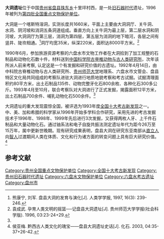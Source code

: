 {{coord|25|37|38|N|104|44|00|E|scale:10000|display=title}}
{{全国重点文物保护单位
|名称 = 大洞遗址
|图片 = 
|所在 = [[贵州省|贵州省]][[盘县|盘县]]
|分类 = 古遗址
|时代 = 旧石器时代
|编号 = [[第四批全国重点文物保护单位|第四批]]第4项
|登录 = 1996年11月20日
}}

'''大洞遗址'''位于中国[[贵州省|贵州省]][[盘县|盘县]][[珠东乡|珠东乡]]十里坪村西，是一处[[旧石器时代|旧石器时代]]遗址，1996年被列为[[第四批全国重点文物保护单位|第四批全国重点文物保护单位]]。

大洞是一个喀斯特溶洞，实测长度共1660米，平面上主要由大洞洞厅、关牛洞、水洞、阴河坡和消洞五条洞道组成。垂直方向上关牛洞为最上层，第二层水洞和阴河坡，大洞洞厅为第三层，消洞为第四层，第五层为消洞的地下暗河，各层之间有竖井、陡坎相通。<ref>熊康宁, 刘军. 盘县大洞的发育与演化[J]. 人类学学报, 1997, 16(3): 239-246.</ref>洞厅均宽35米，纵深220米，面积达8000平方米。<ref name="袁成武1996">袁成武. 孕育人类文明的摇篮──记盘县大洞遗址[J]. 贵州师范大学学报(社会科学版). 1996, 03:23-24+29.</ref>

1990年6月，参加旅游资源考察的六盘水市文物工作者在大洞拾到了加工规整的石制品和动物化石数十件，材料送到[[中国科学院古脊椎动物与古人类研究所|中国科学院古脊椎动物与古人类研究所]]，次年该所派人前来考察, 认定这是一个有发掘和研究价值的古遗址。1992年4月14日，由中科院古脊椎动物与古人类研究所、[[贵州师范大学|贵州师范大学]]地理系、六盘水市文管会、盘县特区文化局共同组成的考察队进驻大洞进行地质地貌考察和考古试掘。试掘清理面积约80平方米，出土石制品135件、动物完整牙化石800余枚、各种化石300多公斤。1993年4月至10月，联合考察队对大洞进行了正式发掘，揭露面积12平方米，出土石制品700余件、哺乳动物化石500余件。<ref name="袁成武1996"/>

大洞遗址的重大发现震惊全国，被评选为1993年度[[全国十大考古新发现|全国十大考古新发现]]之一。中、美、加和希腊的科学家从1996年开始多学科合作研究，采用先进的考古发掘技术于1996年、1998年、1999年先后进行3次发掘，又获得两枚人牙、上千件石制品和大量动物化石。通过铀系法和电子自旋共振法测定遗址年代为距今26万至15万年，属中更新世晚期。现有研究成果表明，盘县大洞在研究东亚南部从[[直立人|直立人]]向[[智人|智人]]过渡期间人类在体质、文化和行为诸方面的转变问题上具有巨大研究价值。<ref>侯亚梅. 黔西古人类文化的瑰宝——盘县大洞遗址史话[J]. 化石. 2003, 04:35-37+26-42.</ref>

==参考文献==
{{reflist}}

{{贵州全国重点文物保护单位}}

{{DEFAULTSORT:D}}
[[Category:贵州全国重点文物保护单位|Category:贵州全国重点文物保护单位]]
[[Category:全国十大考古新发现|Category:全国十大考古新发现]]
[[Category:贵州旧石器时代遗址|Category:贵州旧石器时代遗址]]
[[Category:六盘水文物保护单位|Category:六盘水文物保护单位]]
[[Category:六盘水考古遗址|Category:六盘水考古遗址]]
[[Category:盘州市|Category:盘州市]]